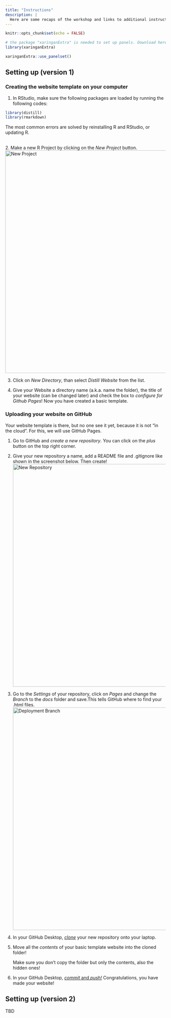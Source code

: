 ```yaml
---
title: "Instructions"
description: |
  Here are some recaps of the workshop and links to additional instructions for you to explore!
---
```


```r
knitr::opts_chunk$set(echo = FALSE)

# the package "xaringanExtra" is needed to set up panels. Download here: devtools::install_github("gadenbuie/xaringanExtra")
library(xaringanExtra)

xaringanExtra::use_panelset()
```

::::: {.panelset}

::: {.panel}
## Setting up (version 1)

### Creating the website template on your computer

1. In RStudio, make sure the following packages are loaded by running the following codes:  
  
```r
library(distill)
library(rmarkdown)
```  
<aside>  
The most common errors are solved by reinstalling R and RStudio, or updating R.
</aside>
&nbsp;  
2. Make a new R Project by clicking on the *New Project* button.
![New Project](resources/new_project.png){width=700px}

3. Click on *New Directory*, than select *Distill Website* from the list.

4. Give your Website a directory name (a.k.a. name the folder), the title of your website (can be changed later) and check the box to *configure for Github Pages*! Now you have created a basic template. 

### Uploading your website on GitHub

Your website template is there, but no one see it yet, because it is not "in the cloud". For this, we will use GitHub Pages.

1. Go to GitHub and *create a new repository*. You can click on the *plus* button on the top right corner. 

2. Give your new repository a name, add a README file and .gitignore like shown in the screenshot below. Then create!
![New Repository](resources/new_repo.png){width=700px}

3. Go to the *Settings* of your repository, click on *Pages* and change the *Branch* to the *docs* folder and save.This tells GitHub where to find your .html files.
![Deployment Branch](resources/pages.png){width=700px}

4. In your GitHub Desktop, [*clone*](https://docs.github.com/en/desktop/contributing-and-collaborating-using-github-desktop/adding-and-cloning-repositories/cloning-and-forking-repositories-from-github-desktop#cloning-a-repository) your new repository onto your laptop. 

5. Move all the *contents* of your basic template website into the cloned folder! 
<aside>  
Make sure you don't copy the folder but only the contents, also the hidden ones!
</aside>
  
6. In your GitHub Desktop, [*commit* and *push!*](https://docs.github.com/en/desktop/contributing-and-collaborating-using-github-desktop/making-changes-in-a-branch/committing-and-reviewing-changes-to-your-project#write-a-commit-message-and-push-your-changes) Congratulations, you have made your website!

:::

::: {.panel}
## Setting up (version 2)
TBD
:::

:::::